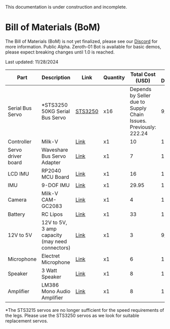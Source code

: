 
<Callout type="warning" emoji="⚠️">
This documentation is under construction and incomplete.
</Callout>

# Bill of Materials (BoM)

<Callout type="error" emoji="🚫">
The Bill of Materials (BoM) is not yet finalized, please see our <a href="https://discord.gg/G6KP76uha5">Discord</a> for more information.
</Callout>
<Callout type="error" emoji="🚫">
Public Alpha. Zeroth-01 Bot is available for basic demos, please expect breaking changes until 1.0 is reached.
</Callout>
<br/>

<style>
  {`
    table a {
      color: #0066cc !important;
      text-decoration: underline !important;
    }
  `}
</style>

Last updated: 11/28/2024

<Table>
  <thead>
    <Tr>
      <Th>Part</Th>
      <Th>Description</Th>
      <Th>Link</Th>
      <Th>Quantity</Th>
      <Th>Total Cost (USD)</Th>
      <Th>Date Decided</Th>
    </Tr>
  </thead>
  <tbody>
    <Tr>
      <Td>Serial Bus Servo</Td>
      <Td>
    *STS3250 50KG Serial Bus Servo
      </Td>
      <Td>
        <a href="https://www.aliexpress.us/item/3256806337383027.html?gatewayAdapt=glo2usa4itemAdapt">STS3250</a>
      </Td>
      <Td>x16</Td>
      <Td>Depends by Seller due to Supply Chain Issues. Previously: 222.24</Td>
      <Td>9/10</Td>
    </Tr>
    <Tr>
      <Td>Controller</Td>
      <Td>Milk-V</Td>
      <Td><a href="https://milkv.io/duo-s">Link</a></Td>
      <Td>x1</Td>
      <Td>10</Td>
      <Td>11/14</Td>
    </Tr>
    <Tr>
      <Td>Servo driver board</Td>
      <Td>Waveshare Bus Servo Adapter</Td>
      <Td><a href="https://www.waveshare.com/bus-servo-adapter-a.htm">Link</a></Td>
      <Td>x1</Td>
      <Td>7</Td>
      <Td>10/05</Td>
    </Tr>
    <Tr>
      <Td>LCD IMU</Td>
      <Td>RP2040 MCU Board</Td>
      <Td><a href="https://www.waveshare.com/rp2040-lcd-1.28.htm">Link</a></Td>
      <Td>x1</Td>
      <Td>16</Td>
      <Td>10/03</Td>
    </Tr>
    <Tr>
      <Td>IMU</Td>
      <Td>9-DOF IMU</Td>
      <Td><a href="https://www.adafruit.com/product/4646">Link</a></Td>
      <Td>x1</Td>
      <Td>29.95</Td>
      <Td>11/14</Td>
    </Tr>
    <Tr>
      <Td>Camera</Td>
      <Td>Milk-V CAM-GC2083</Td>
      <Td><a href="https://arace.tech/products/milk-v-cam-gc2083">Link</a></Td>
      <Td>x1</Td>
      <Td>4</Td>
      <Td>10/05</Td>
    </Tr>
    <Tr>
      <Td>Battery</Td>
      <Td>RC Lipos</Td>
      <Td><a href="https://www.amazon.com/KBT-1200mAh-Rechargeable-Replacement-Compatible/dp/B0C23Y3VZK?source=ps-sl-shoppingads-lpcontext&ref_=fplfs&smid=A3FKMD6P089KQA&th=1">Link</a></Td>
      <Td>x1</Td>
      <Td>33</Td>
      <Td>11/14</Td>
    </Tr>
    <Tr>
      <Td>12V to 5V</Td>
      <Td>12V to 5V, 3 amp capacity (may need connectors)</Td>
      <Td><a href="https://www.digikey.com/en/products/detail/dfrobot/DFR0571/9559261">Link</a></Td>
      <Td>x1</Td>
      <Td>3</Td>
      <Td>9/24</Td>
    </Tr>
    <Tr>
      <Td>Microphone</Td>
      <Td>Electret Microphone</Td>
      <Td><a href="https://www.amazon.com/Ferwooh-Electret-Microphone-Amplifier-Adjustable/dp/B0D17R3L7K/">Link</a></Td>
      <Td>x1</Td>
      <Td>6</Td>
      <Td>11/01</Td>
    </Tr>
    <Tr>
      <Td>Speaker</Td>
      <Td>3 Watt Speaker</Td>
      <Td><a href="https://www.amazon.com/CQRobot-JST-PH2-0-Interface-Electronic-Projects/dp/B0822Z4LPH/">Link</a></Td>
      <Td>x1</Td>
      <Td>8</Td>
      <Td>11/14</Td>
    </Tr>
    <Tr>
      <Td>Amplifier</Td>
      <Td>LM386 Mono Audio Amplifier</Td>
      <Td><a href="https://www.amazon.com/HiLetgo-LM386-Audio-Amplifier-Module/dp/B00LNACGTY/">Link</a></Td>
      <Td>x1</Td>
      <Td>8</Td>
      <Td>11/01</Td>
    </Tr>
  </tbody>
</Table>




*The STS3215 servos are no longer sufficient for the speed requirements of the legs. Please use the STS3250 servos as we look for suitable replacement servos.






